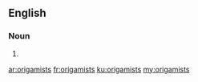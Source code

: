 ==English==

===Noun===
{{head|en|plural}}

# {{plural of|origamist|lang=en}}

[[ar:origamists]]
[[fr:origamists]]
[[ku:origamists]]
[[my:origamists]]